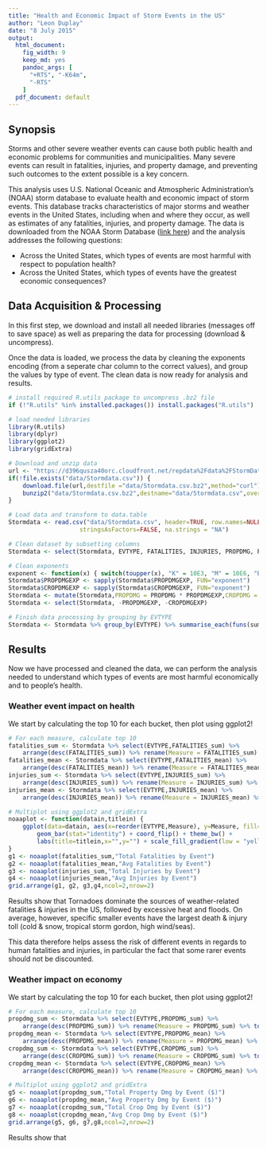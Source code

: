 ```yaml
---
title: "Health and Economic Impact of Storm Events in the US"
author: "Leon Duplay"
date: "8 July 2015"
output:
  html_document:
    fig_width: 9
    keep_md: yes
    pandoc_args: [
      "+RTS", "-K64m",
      "-RTS"
    ]
  pdf_document: default
---
```


## Synopsis

Storms and other severe weather events can cause both public health and economic problems for communities and municipalities. Many severe events can result in fatalities, injuries, and property damage, and preventing such outcomes to the extent possible is a key concern.

This analysis uses U.S. National Oceanic and Atmospheric Administration's (NOAA) storm database to evaluate health and economic impact of storm events. This database tracks characteristics of major storms and weather events in the United States, including when and where they occur, as well as estimates of any fatalities, injuries, and property damage. The data is downloaded from the NOAA Storm Database ([link here](https://d396qusza40orc.cloudfront.net/repdata%2Fdata%2FStormData.csv.bz2)) and the analysis addresses the following questions:

* Across the United States, which types of events are most harmful with respect to population health?
* Across the United States, which types of events have the greatest economic consequences?

## Data Acquisition & Processing

In this first step, we download and install all needed libraries (messages off to save space) as well as preparing the data for processing (download & uncompress).

Once the data is loaded, we process the data by cleaning the exponents encoding (from a seperate char column to the correct values), and group the values by type of event. The clean data is now ready for analysis and results.

```r
# install required R.utils package to uncompress .bz2 file
if (!"R.utils" %in% installed.packages()) install.packages("R.utils")

# load needed libraries
library(R.utils)
library(dplyr)
library(ggplot2)
library(gridExtra)
```

```r
# Download and unzip data
url <- "https://d396qusza40orc.cloudfront.net/repdata%2Fdata%2FStormData.csv.bz2"
if(!file.exists("data/Stormdata.csv")) {
    download.file(url,destfile ="data/Stormdata.csv.bz2",method="curl")
    bunzip2("data/Stormdata.csv.bz2",destname="data/Stormdata.csv",overwrite=TRUE)
}

# Load data and transform to data.table
Stormdata <- read.csv("data/Stormdata.csv", header=TRUE, row.names=NULL, 
                    stringsAsFactors=FALSE, na.strings = "NA")

# Clean dataset by subsetting columns
Stormdata <- select(Stormdata, EVTYPE, FATALITIES, INJURIES, PROPDMG, PROPDMGEXP, CROPDMG, CROPDMGEXP)

# Clean exponents
exponent <- function(x) { switch(toupper(x), "K" = 10E3, "M" = 10E6, "B" = 10E9 , 1)}
Stormdata$PROPDMGEXP <- sapply(Stormdata$PROPDMGEXP, FUN="exponent")
Stormdata$CROPDMGEXP <- sapply(Stormdata$CROPDMGEXP, FUN="exponent")
Stormdata <- mutate(Stormdata,PROPDMG = PROPDMG * PROPDMGEXP,CROPDMG = CROPDMG * CROPDMGEXP)
Stormdata <- select(Stormdata, -PROPDMGEXP, -CROPDMGEXP)

# Finish data processing by grouping by EVTYPE
Stormdata <- Stormdata %>% group_by(EVTYPE) %>% summarise_each(funs(sum,mean))
```

## Results

Now we have processed and cleaned the data, we can perform the analysis needed to understand which types of events are most harmful economically and to people's health.

### Weather event impact on health

We start by calculating the top 10 for each bucket, then plot using ggplot2!

```r
# For each measure, calculate top 10
fatalities_sum <- Stormdata %>% select(EVTYPE,FATALITIES_sum) %>% 
    arrange(desc(FATALITIES_sum)) %>% rename(Measure = FATALITIES_sum) %>%top_n(10,Measure)
fatalities_mean <- Stormdata %>% select(EVTYPE,FATALITIES_mean) %>% 
    arrange(desc(FATALITIES_mean)) %>% rename(Measure = FATALITIES_mean) %>% top_n(10,Measure)
injuries_sum <- Stormdata %>% select(EVTYPE,INJURIES_sum) %>% 
    arrange(desc(INJURIES_sum)) %>% rename(Measure = INJURIES_sum) %>% top_n(10,Measure)
injuries_mean <- Stormdata %>% select(EVTYPE,INJURIES_mean) %>%
    arrange(desc(INJURIES_mean)) %>% rename(Measure = INJURIES_mean) %>% top_n(10,Measure)
```

```r
# Multiplot using ggplot2 and gridExtra
noaaplot <- function(datain,titlein) {
    ggplot(data=datain, aes(x=reorder(EVTYPE,Measure), y=Measure, fill=Measure)) +
        geom_bar(stat="identity") + coord_flip() + theme_bw() +
        labs(title=titlein,x="",y="") + scale_fill_gradient(low = "yellow", high = "red")
}
g1 <- noaaplot(fatalities_sum,"Total Fatalities by Event")
g2 <- noaaplot(fatalities_mean,"Avg Fatalities by Event")
g3 <- noaaplot(injuries_sum,"Total Injuries by Event")
g4 <- noaaplot(injuries_mean,"Avg Injuries by Event")
grid.arrange(g1, g2, g3,g4,ncol=2,nrow=2)
```

Results show that Tornadoes dominate the sources of weather-related fatalities & injuries in the US, followed by excessive heat and floods. On average, however, specific smaller events have the largest death & injury toll (cold & snow, tropical storm gordon, high wind/seas). 

This data therefore helps assess the risk of different events in regards to human fatalities and injuries, in particular the fact that some rarer events should not be discounted.

### Weather impact on economy

We start by calculating the top 10 for each bucket, then plot using ggplot2!

```r
# For each measure, calculate top 10
propdmg_sum <- Stormdata %>% select(EVTYPE,PROPDMG_sum) %>% 
    arrange(desc(PROPDMG_sum)) %>% rename(Measure = PROPDMG_sum) %>% top_n(10,Measure)
propdmg_mean <- Stormdata %>% select(EVTYPE,PROPDMG_mean) %>% 
    arrange(desc(PROPDMG_mean)) %>% rename(Measure = PROPDMG_mean) %>% top_n(10,Measure)
cropdmg_sum <- Stormdata %>% select(EVTYPE,CROPDMG_sum) %>% 
    arrange(desc(CROPDMG_sum)) %>% rename(Measure = CROPDMG_sum) %>% top_n(10,Measure)
cropdmg_mean <- Stormdata %>% select(EVTYPE,CROPDMG_mean) %>%
    arrange(desc(CROPDMG_mean)) %>% rename(Measure = CROPDMG_mean) %>% top_n(10,Measure)
```

```r
# Multiplot using ggplot2 and gridExtra
g5 <- noaaplot(propdmg_sum,"Total Property Dmg by Event ($)")
g6 <- noaaplot(propdmg_mean,"Avg Property Dmg by Event ($)")
g7 <- noaaplot(cropdmg_sum,"Total Crop Dmg by Event ($)")
g8 <- noaaplot(cropdmg_mean,"Avg Crop Dmg by Event ($)")
grid.arrange(g5, g6, g7,g8,ncol=2,nrow=2)
```

Results show that 
